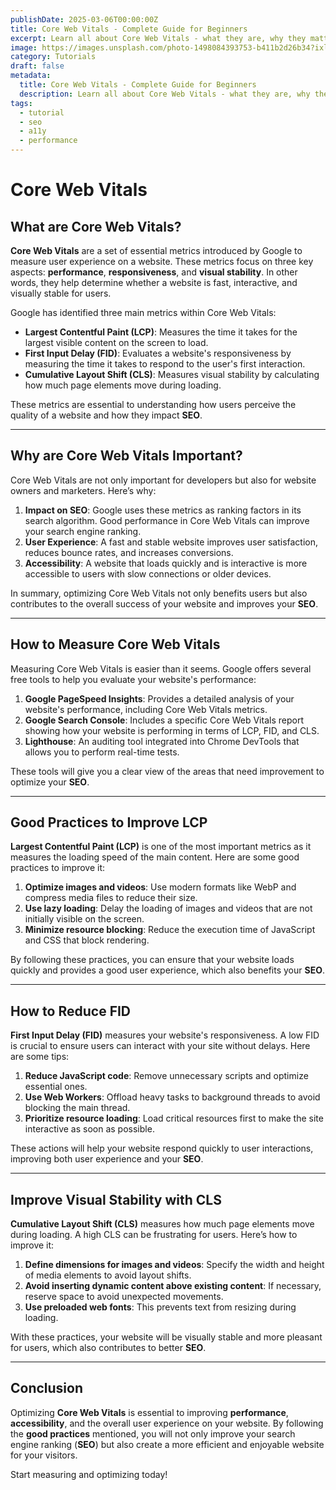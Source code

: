 ```yaml
---
publishDate: 2025-03-06T00:00:00Z
title: Core Web Vitals - Complete Guide for Beginners
excerpt: Learn all about Core Web Vitals - what they are, why they matter, and how to improve your website's performance, accessibility, and SEO.
image: https://images.unsplash.com/photo-1498084393753-b411b2d26b34?ixlib=rb-4.0.3&ixid=M3wxMjA3fDB8MHxwaG90by1wYWdlfHx8fGVufDB8fHx8fA%3D%3D&auto=format&fit=crop&w=2070&q=80
category: Tutorials
draft: false
metadata:
  title: Core Web Vitals - Complete Guide for Beginners
  description: Learn all about Core Web Vitals - what they are, why they matter, and how to improve your website's performance, accessibility, and SEO. Complete beginner's guide.
tags:
  - tutorial
  - seo
  - a11y
  - performance
---
```


# Core Web Vitals

## What are Core Web Vitals?

**Core Web Vitals** are a set of essential metrics introduced by Google to measure user experience on a website. These metrics focus on three key aspects: **performance**, **responsiveness**, and **visual stability**. In other words, they help determine whether a website is fast, interactive, and visually stable for users.

Google has identified three main metrics within Core Web Vitals:

- **Largest Contentful Paint (LCP)**: Measures the time it takes for the largest visible content on the screen to load.
- **First Input Delay (FID)**: Evaluates a website's responsiveness by measuring the time it takes to respond to the user's first interaction.
- **Cumulative Layout Shift (CLS)**: Measures visual stability by calculating how much page elements move during loading.

These metrics are essential to understanding how users perceive the quality of a website and how they impact **SEO**.

---

## Why are Core Web Vitals Important?

Core Web Vitals are not only important for developers but also for website owners and marketers. Here’s why:

1. **Impact on SEO**: Google uses these metrics as ranking factors in its search algorithm. Good performance in Core Web Vitals can improve your search engine ranking.
2. **User Experience**: A fast and stable website improves user satisfaction, reduces bounce rates, and increases conversions.
3. **Accessibility**: A website that loads quickly and is interactive is more accessible to users with slow connections or older devices.

In summary, optimizing Core Web Vitals not only benefits users but also contributes to the overall success of your website and improves your **SEO**.

---

## How to Measure Core Web Vitals

Measuring Core Web Vitals is easier than it seems. Google offers several free tools to help you evaluate your website's performance:

1. **Google PageSpeed Insights**: Provides a detailed analysis of your website's performance, including Core Web Vitals metrics.
2. **Google Search Console**: Includes a specific Core Web Vitals report showing how your website is performing in terms of LCP, FID, and CLS.
3. **Lighthouse**: An auditing tool integrated into Chrome DevTools that allows you to perform real-time tests.

These tools will give you a clear view of the areas that need improvement to optimize your **SEO**.

---

## Good Practices to Improve LCP

**Largest Contentful Paint (LCP)** is one of the most important metrics as it measures the loading speed of the main content. Here are some good practices to improve it:

1. **Optimize images and videos**: Use modern formats like WebP and compress media files to reduce their size.
2. **Use lazy loading**: Delay the loading of images and videos that are not initially visible on the screen.
3. **Minimize resource blocking**: Reduce the execution time of JavaScript and CSS that block rendering.

By following these practices, you can ensure that your website loads quickly and provides a good user experience, which also benefits your **SEO**.

---

## How to Reduce FID

**First Input Delay (FID)** measures your website's responsiveness. A low FID is crucial to ensure users can interact with your site without delays. Here are some tips:

1. **Reduce JavaScript code**: Remove unnecessary scripts and optimize essential ones.
2. **Use Web Workers**: Offload heavy tasks to background threads to avoid blocking the main thread.
3. **Prioritize resource loading**: Load critical resources first to make the site interactive as soon as possible.

These actions will help your website respond quickly to user interactions, improving both user experience and your **SEO**.

---

## Improve Visual Stability with CLS

**Cumulative Layout Shift (CLS)** measures how much page elements move during loading. A high CLS can be frustrating for users. Here’s how to improve it:

1. **Define dimensions for images and videos**: Specify the width and height of media elements to avoid layout shifts.
2. **Avoid inserting dynamic content above existing content**: If necessary, reserve space to avoid unexpected movements.
3. **Use preloaded web fonts**: This prevents text from resizing during loading.

With these practices, your website will be visually stable and more pleasant for users, which also contributes to better **SEO**.

---

## Conclusion

Optimizing **Core Web Vitals** is essential to improving **performance**, **accessibility**, and the overall user experience on your website. By following the **good practices** mentioned, you will not only improve your search engine ranking (**SEO**) but also create a more efficient and enjoyable website for your visitors.

Start measuring and optimizing today!
